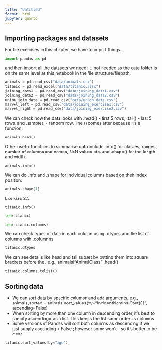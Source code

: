 ```yaml
---
title: "Untitled"
format: html
jupyter: quarto
---
```


## Importing packages and datasets
For the exercises in this chapter, we have to import things.
```python
import pandas as pd
```

and then import all the datasets we need;. .. not needed as the data folder is on the same level as this notebook in the file structure/filepath.
```python
animals = pd.read_csv("data/animals.csv")
titanic = pd.read_excel("data/titanic.xlsx")
joining_data1 = pd.read_csv("data/joining_data1.csv")
joining_data2 = pd.read_csv("data/joining_data2.csv")
union_join_data = pd.read_csv("data/union_data.csv")
marvel_left = pd.read_csv("data/joining_exercise1.csv")
marvel_right = pd.read_csv("data/joining_exercise2.csv")
```

We can check how the data looks with .head() - first 5 rows, .tail() - last 5 rows, and .sample() - random row. The () comes after because it's a function. 

```python
animals.head()
```

Other useful functions to summarise data include .info() for classes, ranges, number of columns and names, NaN values etc. and .shape() for the length and width. 

```python
animals.info()
```

We can do .info and .shape for individual columns based on their index position:
```python
animals.shape[1]
```

Exercise 2.3
```python
titanic.info()
```

```python
len(titanic)
```

```python
len(titanic.columns)
``` 

We can check types of data in each column using .dtypes and the list of columns with .columnns

```python
titanic.dtypes
``` 

We can see details like head and tail subset by putting them into square brackets before the . e.g.,
animals["AnimalClass"].head()

```python
titanic.columns.tolist()
```

## Sorting data
* We can sort data by specific columsn and add arguments, e.g.,
animals_sorted = animals.sort_values(by="IncidentNominalCost(£)", ascending=False)
* When sorting by more than one column in descending order, it's best to specify ascending= as a list. This keeps the list same order as columns
* Some versions of Pandas will sort both columns as descending if we just supply ascending = False ; however some won’t – so it’s better to be clear

```python
titanic.sort_values(by="age")

```